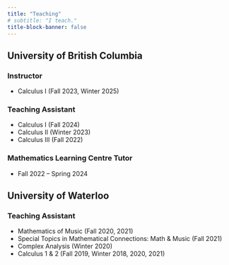 ```yaml
---
title: "Teaching"
# subtitle: "I teach."
title-block-banner: false
---
```


## University of British Columbia

### Instructor

- Calculus I (Fall 2023, Winter 2025)

### Teaching Assistant

- Calculus I (Fall 2024)
- Calculus II (Winter 2023)
- Calculus III (Fall 2022)

### Mathematics Learning Centre Tutor

- Fall 2022 – Spring 2024

## University of Waterloo

### Teaching Assistant

- Mathematics of Music (Fall 2020, 2021)
- Special Topics in Mathematical Connections: Math & Music (Fall 2021)
- Complex Analysis (Winter 2020)
- Calculus 1 & 2 (Fall 2019, Winter 2018, 2020, 2021)


<!-- ## Class 1

::: {.grid}

::: {.g-col-12 .g-col-md-2}
![](files/images/placeholder1.jpg)

:::

::: {.g-col-12 .g-col-md-10}

[Fall 2024](https://www.google.com), &nbsp; [Fall 2023](https://www.google.com)

Class 1 introduction.

:::

:::


## Class 2

::: {.grid}

::: {.g-col-12 .g-col-md-2}
![](files/images/placeholder2.JPG)

:::

::: {.g-col-12 .g-col-md-10}

[Spring 2025](https://www.google.com), &nbsp; [Fall 2023](https://www.google.com)

Class 2 introduction.

:::

:::


## Class 3

::: {.grid}

::: {.g-col-12 .g-col-md-2}
![](files/images/placeholder3.JPG)

:::

::: {.g-col-12 .g-col-md-10}

[Spring 2025](https://www.google.com), &nbsp; [Spring 2024](https://www.google.com)

Class 3 introduction.

:::

::: -->
